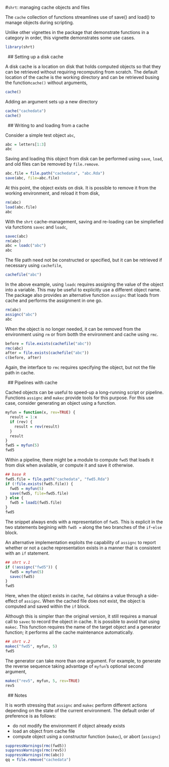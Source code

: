 #`shrt`: managing cache objects and files

The `cache` collection of functions streamlines use of save() and load() to manage objects during scripting. 

Unlike other vignettes in the package that demonstrate functions in a category in order, this vignette demonstrates some use cases.

```r
library(shrt)
```




&nbsp;
## Setting up a disk cache

A disk cache is a location on disk that holds computed objects so that they can be retrieved without requiring recomputing from scratch. The default location of the cache is the working directory and can be retrieved busing the function`cache()` without arguments,

```r
cache()
```

Adding an argument sets up a new directory

```r
cache("cachedata")
cache()
```




&nbsp;
## Writing to and loading from a cache

Consider a simple test object `abc`,

```r
abc = letters[1:3]
abc
```

Saving and loading this object from disk can be performed using `save`, `load`, and old files can be removed by `file.remove`.

```r
abc.file = file.path("cachedata", "abc.Rda")
save(abc, file=abc.file)
```

At this point, the object exists on disk. It is possible to remove it from the working environment, and reload it from disk,

```r
rm(abc)
load(abc.file)
abc
```

With the `shrt` cache-management, saving and re-loading can be simpliefied via functions `savec` and `loadc`, 

```r
savec(abc)
rm(abc)
abc = loadc("abc")
abc
```

The file path need not be constructed or specified, but it can be retrieved if necessary using `cachefile`,

```r
cachefile("abc")
```

In the above example, using `loadc` requires assigning the value of the object into a variable. This may be useful to explicitly use a different object name. The package also provides an alternative function `assignc` that loads from cache and performs the assignment in one go.

```r
rm(abc)
assignc("abc")
abc
```

When the object is no longer needed, it can be removed from the environment using `rm` or from botth the environment and cache using `rmc`.

```r
before = file.exists(cachefile("abc"))
rmc(abc)
after = file.exists(cachefile("abc"))
c(before, after)
```

Again, the interface to `rmc` requires specifying the object, but not the file path in cache.




&nbsp;
## Pipelines with cache

Cached objects can be useful to speed-up a long-running script or pipeline. Functions `assignc` and `makec` provide tools for this purpose. For this use case, consider generating an object using a function.

```r
myfun = function(x, rev=TRUE) {
  result = 1:x
  if (rev) {
    result = rev(result)
  }
  result
}
fwd5 = myfun(5)
fwd5
```

Within a pipeline, there might be a module to compute `fwd5` that loads it from disk when available, or compute it and save it otherwise.

```r
## base R
fwd5.file = file.path("cachedata", "fwd5.Rda")
if (!file.exists(fwd5.file)) {
  fwd5 = myfun(5)
  save(fwd5, file=fwd5.file)
} else {
  fwd5 = load1(fwd5.file)
}
fwd5
```

The snippet always ends with a representation of `fwd5`. This is explicit in the two statements begining with `fwd5 =` along the two branches of the `if`-`else` block.

An alternative implementation exploits the capability of `assignc` to report whether or not a cache representation exists in a manner that is consistent with an `if` statement.

```r
## shrt v.1
if (!assignc("fwd5")) {
  fwd5 = myfun(5)
  savec(fwd5)
}
fwd5
```

Here, when the object exists in cache, `fwd` obtains a value through a side-effect of `assignc`. When the cached file does not exist, the object is computed and saved within the `if` block.

Although this is simpler than the original version, it still requires a manual call to `savec` to record the object in cache. It is possible to avoid that using `makec`. This function requires the name of the target object and a generator function; it performs all the cache maintenance automatically.

```r
## shrt v.2
makec("fwd5", myfun, 5)
fwd5
```

The generator can take more than one argument. For example, to generate the reverse sequence taking advantage of `myfun`'s optional second argument,

```r
makec("rev5", myfun, 5, rev=TRUE)
rev5
```




&nbsp;
## Notes

It is worth stressing that `assignc` and `makec` perform different actions depending on the state of the current environment. The default order of preference is as follows:

 - do not modify the environment if object already exists
 - load an object from cache file
 - compute object using a constructor function (`makec`), or abort (`assignc`)





```r
suppressWarnings(rmc(fwd5))
suppressWarnings(rmc(rev5))
suppressWarnings(rmc(abc))
qq = file.remove("cachedata")
```


